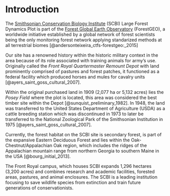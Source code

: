 # Introduction

The [Smithsonian Conservation Biology Institute](https://nationalzoo.si.edu/conservation) (SCBI) Large Forest Dynamics Plot is part of the [Forest Global Earth Observatory](https://forestgeo.si.edu/) (ForestGEO), a worldwide initiative established by a global network of forest scientists being the only monitoring forest network applying standarized methods at all terrestrial biomes [@andersonteixeira_ctfs-forestgeo:_2015]

Our site has a renowned history within the historic military context in the area because of its role associated with training animals for  army’s use. Originally called the *Front Royal Quartermaster Remount Depot* with land prominently comprised of pastures and forest patches, it functioned as a federal facility which produced horses and mules for cavalry units [@ayers_saint_goss_cultural_2007].

Within the original purchased land in 1909 (2,077 ha or 5,132 acres) lies the *Posey Field* where the plot is located, this area was considered the best timber site within the Depot [@sunquist_preliminary_1982]. In 1948, the land was transferred to the United States Department of Agriculture (USDA) as a cattle breeding station which was discontinued in 1973 to later be transferred to the National Zoological Park of the Smithsonian Institution in 1975 [@ayers_saint_goss_cultural_2007].

Currently, the forest habitat on the SCBI site is secondary forest, is part of the expansive Eastern Deciduous Forest and lies within the Oak-Chestnut/Appalachian Oak region, which includes the ridges of the Appalachian mountain range from northern Georgia to southern Maine in the USA [@bourg_initial_2013].

The Front Royal campus, which houses SCBI expands 1,296 hectares (3,200 acres) and combines research and academic facilities, forested areas, pastures, and animal enclosures. The SCBI is a leading institution focusing to save wildlife species from extinction and train future generations of conservationists.
